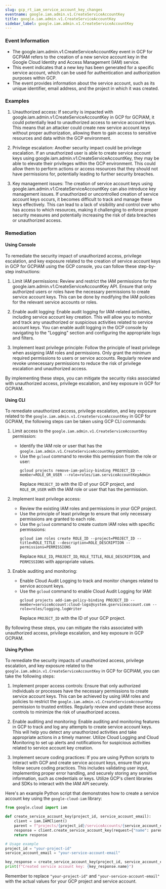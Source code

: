 ```yaml
--- 
slug: gcp_rt_iam_service_account_key_changes
eventname: google.iam.admin.v1.CreateServiceAccountKey
title: google.iam.admin.v1.CreateServiceAccountKey
sidebar_label: google.iam.admin.v1.CreateServiceAccountKey
---
```

                       
### Event Information

- The google.iam.admin.v1.CreateServiceAccountKey event in GCP for GCPIAM refers to the creation of a new service account key in the Google Cloud Identity and Access Management (IAM) service.
- This event indicates that a new key has been generated for a specific service account, which can be used for authentication and authorization purposes within GCP.
- The event provides information about the service account, such as its unique identifier, email address, and the project in which it was created.


### Examples

1. Unauthorized access: If security is impacted with google.iam.admin.v1.CreateServiceAccountKey in GCP for GCPIAM, it could potentially lead to unauthorized access to service account keys. This means that an attacker could create new service account keys without proper authorization, allowing them to gain access to sensitive resources and data within the GCP environment.

2. Privilege escalation: Another security impact could be privilege escalation. If an unauthorized user is able to create service account keys using google.iam.admin.v1.CreateServiceAccountKey, they may be able to elevate their privileges within the GCP environment. This could allow them to perform actions or access resources that they should not have permissions for, potentially leading to further security breaches.

3. Key management issues: The creation of service account keys using google.iam.admin.v1.CreateServiceAccountKey can also introduce key management issues. If unauthorized or uncontrolled creation of service account keys occurs, it becomes difficult to track and manage these keys effectively. This can lead to a lack of visibility and control over who has access to which resources, making it challenging to enforce proper security measures and potentially increasing the risk of data breaches or unauthorized access.

### Remediation

#### Using Console

To remediate the security impact of unauthorized access, privilege escalation, and key exposure related to the creation of service account keys in GCP for GCPIAM using the GCP console, you can follow these step-by-step instructions:

1. Limit IAM permissions: Review and restrict the IAM permissions for the google.iam.admin.v1.CreateServiceAccountKey API. Ensure that only authorized users or roles have the necessary permissions to create service account keys. This can be done by modifying the IAM policies for the relevant service accounts or roles.

2. Enable audit logging: Enable audit logging for IAM-related activities, including service account key creation. This will allow you to monitor and track any unauthorized or suspicious activities related to service account keys. You can enable audit logging in the GCP console by navigating to the "Logging" section and configuring the appropriate logs and filters.

3. Implement least privilege principle: Follow the principle of least privilege when assigning IAM roles and permissions. Only grant the minimum required permissions to users or service accounts. Regularly review and revoke unnecessary permissions to reduce the risk of privilege escalation and unauthorized access.

By implementing these steps, you can mitigate the security risks associated with unauthorized access, privilege escalation, and key exposure in GCP for GCPIAM.

#### Using CLI

To remediate unauthorized access, privilege escalation, and key exposure related to the `google.iam.admin.v1.CreateServiceAccountKey` in GCP for GCPIAM, the following steps can be taken using GCP CLI commands:

1. Limit access to the `google.iam.admin.v1.CreateServiceAccountKey` permission:
   - Identify the IAM role or user that has the `google.iam.admin.v1.CreateServiceAccountKey` permission.
   - Use the `gcloud` command to revoke this permission from the role or user:
     ```
     gcloud projects remove-iam-policy-binding PROJECT_ID --member=ROLE_OR_USER --role=roles/iam.serviceAccountKeyAdmin
     ```
     Replace `PROJECT_ID` with the ID of your GCP project, and `ROLE_OR_USER` with the IAM role or user that has the permission.

2. Implement least privilege access:
   - Review the existing IAM roles and permissions in your GCP project.
   - Use the principle of least privilege to ensure that only necessary permissions are granted to each role.
   - Use the `gcloud` command to create custom IAM roles with specific permissions:
     ```
     gcloud iam roles create ROLE_ID --project=PROJECT_ID --title=ROLE_TITLE --description=ROLE_DESCRIPTION --permissions=PERMISSIONS
     ```
     Replace `ROLE_ID`, `PROJECT_ID`, `ROLE_TITLE`, `ROLE_DESCRIPTION`, and `PERMISSIONS` with appropriate values.

3. Enable auditing and monitoring:
   - Enable Cloud Audit Logging to track and monitor changes related to service account keys.
   - Use the `gcloud` command to enable Cloud Audit Logging for IAM:
     ```
     gcloud projects add-iam-policy-binding PROJECT_ID --member=serviceAccount:cloud-logs@system.gserviceaccount.com --role=roles/logging.logWriter
     ```
     Replace `PROJECT_ID` with the ID of your GCP project.

By following these steps, you can mitigate the risks associated with unauthorized access, privilege escalation, and key exposure in GCP GCPIAM.

#### Using Python

To remediate the security impacts of unauthorized access, privilege escalation, and key exposure related to the `google.iam.admin.v1.CreateServiceAccountKey` in GCP for GCPIAM, you can take the following steps:

1. Implement proper access controls: Ensure that only authorized individuals or processes have the necessary permissions to create service account keys. This can be achieved by using IAM roles and policies to restrict the `google.iam.admin.v1.CreateServiceAccountKey` permission to trusted entities. Regularly review and update these access controls to minimize the risk of unauthorized access.

2. Enable auditing and monitoring: Enable auditing and monitoring features in GCP to track and log any attempts to create service account keys. This will help you detect any unauthorized activities and take appropriate actions in a timely manner. Utilize Cloud Logging and Cloud Monitoring to set up alerts and notifications for suspicious activities related to service account key creation.

3. Implement secure coding practices: If you are using Python scripts to interact with GCP and create service account keys, ensure that you follow secure coding practices. This includes validating user input, implementing proper error handling, and securely storing any sensitive information, such as credentials or keys. Utilize GCP's client libraries and SDKs to interact with the IAM API securely.

Here's an example Python script that demonstrates how to create a service account key using the `google-cloud-iam` library:

```python
from google.cloud import iam

def create_service_account_key(project_id, service_account_email):
    client = iam.IAMClient()
    parent = f"projects/{project_id}/serviceAccounts/{service_account_email}"
    response = client.create_service_account_key(request={"name": parent})
    return response

# Usage example
project_id = "your-project-id"
service_account_email = "your-service-account-email"

key_response = create_service_account_key(project_id, service_account_email)
print(f"Created service account key: {key_response.name}")
```

Remember to replace `"your-project-id"` and `"your-service-account-email"` with the actual values for your GCP project and service account.


 